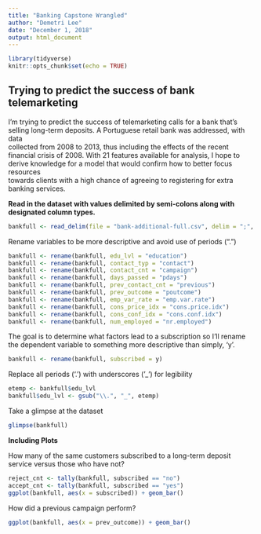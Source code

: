```yaml
---
title: "Banking Capstone Wrangled"
author: "Demetri Lee"
date: "December 1, 2018"
output: html_document
---
```


```r
library(tidyverse)
knitr::opts_chunk$set(echo = TRUE)
```

## Trying to predict the success of bank telemarketing

I'm trying to predict the success of telemarketing calls for a bank that's  
selling long-term deposits. A Portuguese retail bank was addressed, with data  
collected from 2008 to 2013, thus including the effects of the recent  
financial crisis of 2008. With 21 features available for analysis, I hope to  
derive knowledge for a model that would confirm how to better focus resources  
towards clients with a high chance of agreeing to registering for extra  
banking services. 

**Read in the dataset with values delimited by semi-colons along with  
designated column types.**

```r
bankfull <- read_delim(file = "bank-additional-full.csv", delim = ";", col_types = "iccccccccciiiicdddddc")

```

Rename variables to be more descriptive and avoid use of periods (".")

```r
bankfull <- rename(bankfull, edu_lvl = "education")
bankfull <- rename(bankfull, contact_typ = "contact")
bankfull <- rename(bankfull, contact_cnt = "campaign")
bankfull <- rename(bankfull, days_passed = "pdays")
bankfull <- rename(bankfull, prev_contact_cnt = "previous")
bankfull <- rename(bankfull, prev_outcome = "poutcome")
bankfull <- rename(bankfull, emp_var_rate = "emp.var.rate")
bankfull <- rename(bankfull, cons_price_idx = "cons.price.idx")
bankfull <- rename(bankfull, cons_conf_idx = "cons.conf.idx")
bankfull <- rename(bankfull, num_employed = "nr.employed")
```

The goal is to determine what factors lead to a subscription so I'll rename  
the dependent variable to something more descriptive than simply, 'y'.
```r
bankfull <- rename(bankfull, subscribed = y)
```


Replace all periods ('.') with underscores ('_') for legibility

```r
etemp <- bankfull$edu_lvl
bankfull$edu_lvl <- gsub("\\.", "_", etemp)
```

Take a glimpse at the dataset

```r
glimpse(bankfull)
```

**Including Plots**

How many of the same customers subscribed to a long-term deposit service versus those who have not?

```r
reject_cnt <- tally(bankfull, subscribed == "no")
accept_cnt <- tally(bankfull, subscribed == "yes")
ggplot(bankfull, aes(x = subscribed)) + geom_bar()

```

How did a previous campaign perform?

```r
ggplot(bankfull, aes(x = prev_outcome)) + geom_bar()
```



